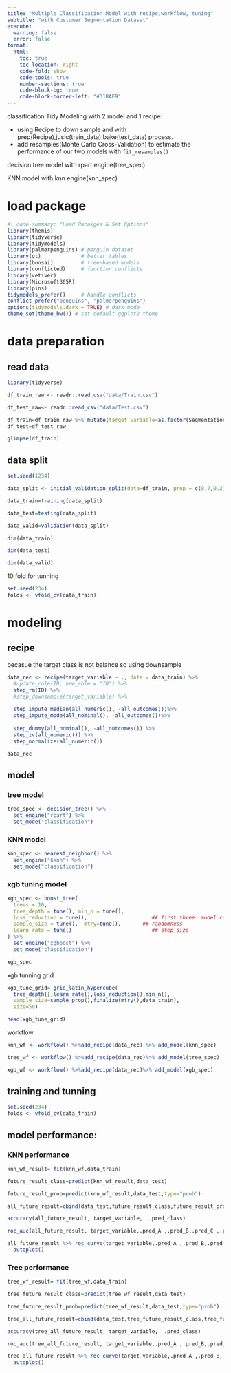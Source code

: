 ```yaml
---
title: "Multiple Classification Model with recipe,workflow, tuning"
subtitle: "with Customer Segmentation Dataset"
execute:
  warning: false
  error: false
format:
  html:
    toc: true
    toc-location: right
    code-fold: show
    code-tools: true
    number-sections: true
    code-block-bg: true
    code-block-border-left: "#31BAE9"
---
```



classification Tidy Modeling with 2 model and 1 recipe: 

* using Recipe to down sample and with prep(Recipe),jusic(train_data),bake(test_data) process.
* add resamples(Monte Carlo Cross-Validation) to estimate the performance of our two models with `fit_resamples()`

decision tree model with rpart engine(tree_spec)

KNN model with knn engine(knn_spec)

# load package

```r
#| code-summary: "Load Pacakges & Set Options"
library(themis)
library(tidyverse)      
library(tidymodels)     
library(palmerpenguins) # penguin dataset
library(gt)             # better tables
library(bonsai)         # tree-based models
library(conflicted)     # function conflicts
library(vetiver)
library(Microsoft365R)
library(pins)
tidymodels_prefer()     # handle conflicts
conflict_prefer("penguins", "palmerpenguins")
options(tidymodels.dark = TRUE) # dark mode
theme_set(theme_bw()) # set default ggplot2 theme
```

# data preparation

## read data

```r
library(tidyverse)

df_train_raw <- readr::read_csv("data/Train.csv")

df_test_raw<- readr::read_csv("data/Test.csv")
```


```r
df_train=df_train_raw %>% mutate(target_variable=as.factor(Segmentation)) %>% select(-Segmentation)
df_test=df_test_raw
```


```r
glimpse(df_train)
```

## data split


```r

set.seed(1234)

data_split <- initial_validation_split(data=df_train, prop = c(0.7,0.2))

data_train=training(data_split)  

data_test=testing(data_split)  

data_valid=validation(data_split)

```

```r
dim(data_train)
```

```r
dim(data_test)
```

```r
dim(data_valid)
```

10 fold for tunning
```r
set.seed(234)
folds <- vfold_cv(data_train)
```



# modeling

## recipe

becasue the target class is not balance so using downsample
```r
data_rec <- recipe(target_variable ~ ., data = data_train) %>%
  #update_role(ID, new_role = "ID") %>% 
  step_rm(ID) %>% 
  #step_downsample(target_variable) %>%
  
  step_impute_median(all_numeric(), -all_outcomes())%>% 
  step_impute_mode(all_nominal(), -all_outcomes())%>% 
  
  step_dummy(all_nominal(), -all_outcomes()) %>%
  step_zv(all_numeric()) %>%
  step_normalize(all_numeric())

data_rec  
```



## model

### tree model

```r
tree_spec <- decision_tree() %>%
  set_engine("rpart") %>%
  set_mode("classification")
```

### KNN model

```r
knn_spec <- nearest_neighbor() %>%
  set_engine("kknn") %>%
  set_mode("classification")
```


### xgb tuning model


```r
xgb_spec <- boost_tree(
  trees = 10,
  tree_depth = tune(), min_n = tune(),
  loss_reduction = tune(),                     ## first three: model complexity
  sample_size = tune(),  mtry=tune(),       ## randomness
  learn_rate = tune()                          ## step size
) %>%
  set_engine("xgboost") %>%
  set_mode("classification")

xgb_spec
```

xgb tunning grid

```r
xgb_tune_grid= grid_latin_hypercube(
  tree_depth(),learn_rate(),loss_reduction(),min_n(),
  sample_size=sample_prop(),finalize(mtry(),data_train),
  size=50)

head(xgb_tune_grid)
```


workflow

```r
knn_wf <- workflow() %>%add_recipe(data_rec) %>% add_model(knn_spec) 

tree_wf <- workflow() %>%add_recipe(data_rec)%>% add_model(tree_spec)

xgb_wf <- workflow() %>%add_recipe(data_rec)%>% add_model(xgb_spec)
```




## training and tunning

```r
set.seed(234)
folds <- vfold_cv(data_train)
```


## model performance:


### KNN performance
```r
knn_wf_result= fit(knn_wf,data_train)
```

```r
future_result_class=predict(knn_wf_result,data_test)
```

```r
future_result_prob=predict(knn_wf_result,data_test,type="prob")
```

```r
all_future_result=cbind(data_test,future_result_class,future_result_prob)
```


```r
accuracy(all_future_result, target_variable,  .pred_class)
```
```r
roc_auc(all_future_result, target_variable,.pred_A ,.pred_B,.pred_C ,.pred_D)
```
```r
all_future_result %>% roc_curve(target_variable,.pred_A ,.pred_B,.pred_C ,.pred_D) %>% 
  autoplot()
```


### Tree performance
```r
tree_wf_result= fit(tree_wf,data_train)
```

```r
tree_future_result_class=predict(tree_wf_result,data_test)
```

```r
tree_future_result_prob=predict(tree_wf_result,data_test,type="prob")
```

```r
tree_all_future_result=cbind(data_test,tree_future_result_class,tree_future_result_prob)
```


```r
accuracy(tree_all_future_result, target_variable,  .pred_class)
```

```r
roc_auc(tree_all_future_result, target_variable,.pred_A ,.pred_B,.pred_C ,.pred_D)
```


```r
tree_all_future_result %>% roc_curve(target_variable,.pred_A ,.pred_B,.pred_C ,.pred_D) %>% 
  autoplot()
```





